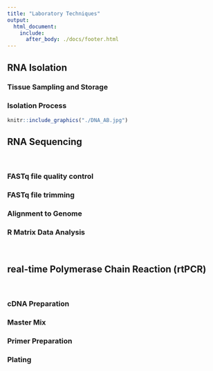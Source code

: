 ---
title: "Laboratory Techniques"
output: 
  html_document:
    include:
      after_body: ./docs/footer.html
---

<div class = "row">

<div class = "col-md-6">
## RNA Isolation

### Tissue Sampling and Storage

### Isolation Process
</div>

<div class = "col-md-6">
```{r DNA, out.width='40%', fig.align='center', echo=FALSE}
knitr::include_graphics("./DNA_AB.jpg")
```
</div>
</div>

## RNA Sequencing

<br>

### FASTq file quality control

### FASTq file trimming

### Alignment to Genome

### R Matrix Data Analysis

<br>

## real-time Polymerase Chain Reaction (rtPCR)

<br>

### cDNA Preparation

### Master Mix

### Primer Preparation

### Plating
